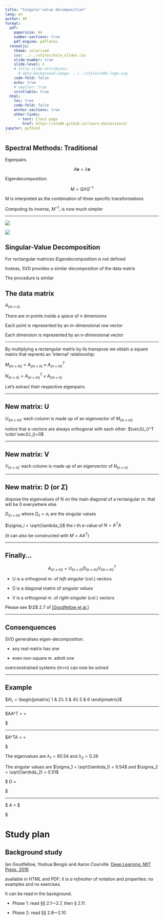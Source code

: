 ```yaml
---
title: "Singular'value decomposition"
lang: en
author: AP 
format:
  pdf:
    papersize: A4
    number-sections: true
    pdf-engine: pdflatex
  revealjs: 
    theme: solarized
    css: ../../styles/dsta_slides.css
    slide-number: true
    slide-level: 2
    # title-slide-attributes:
      # data-background-image: ../../styles/bbk-logo.svg
    code-fold: false
    echo: true
    # smaller: true
    scrollable: true
  html:
    toc: true
    code-fold: false
    anchor-sections: true
    other-links:
      - text: Class page
        href: https://ale66.github.io/learn-datascience/
jupyter: python3
---
```



<!-- ----------- -->
## Spectral Methods: Traditional

Eigenpairs

$$
A\mathbf{e} = \lambda \mathbf{e}
$$

Eigendecomposition:

$$
M = Q\Lambda Q^{-1}
$$

M is interpreted as the combination of three specific transformations

Computing its inverse, $M^{-1}$, is now much simpler

-----

![](./imgs/eigenpairs.png)

![](./imgs/eigenpairs-caption.png)


<!------------------------------------------------------------->
## Singular-Value Decomposition

For rectangular matrices Eigendecomposition is not defined

Insteas, SVD provides a similar decomposition of the data matrix

The procedure is similar

<!------------------------------------------------------------->
## The data matrix

$A_{(m \times n)}$

There are *m* points inside a *space* of *n* dimensions

Each point is represented by an m-dimensional *row* vector

Each dimension is represented by an n-dimensional vector


-----

By multiplying a rectangular matrix by its transpose we obtain a square matrix that reprents an 'internal' relationship:

$M_{(m \times m)} = A_{(m \times n)}\times A^T_{(n \times m)}$

$N_{(n \times n)} = A^T_{(n \times m)}\times A_{(m \times n)}$

Let's extract their respective eigenpairs.


-----

## New matrix: U

$U_{(m \times m)}$: each column is made up of an eigenvector of $M_{(m \times m)}$

notice that e-vectors are always orthogonal with each other: $\vec{U_i}^T \cdot \vec{U_j}=0$


-----

## New matrix: V

$V_{(n \times n)}$: each column is made up of an eigenvector of $N_{(n \times n)}$


-----

## New matrix: D (or $\Sigma$)

dispose the eigenvalues of N on the main diagonal of a rectangular m. that will be 0 everywhere else

$D_{(n \times m)}$ where $D_{ii}=\sigma_i$ are the singular values

$\sigma_i = \sqrt{\lambda_i}$ the i-th e-value of $N=A^T A$

(it can also be constructed with $M=AA^T$)


-----

## Finally...

$$
A_{(n \times m)} = U_{(n \times n)} D_{(n \times m)} V^T_{(m \times m)}
$$

- U is a orthogonal m. of *left-singular* (col.) vectors

- D is a diagonal matrix of *singular values*

- V is a orthogonal m. of *right-singular* (col.) vectors

Please see $\S$ 2.7 of [[Goodfellow et al.]](https://www.deeplearningbook.org/contents/linear_algebra.html)


-----

## Consenquences

SVD generalises eigen-decomposition:

- any real matrix has one

- even non-square m. admit one

overconstrained systems (m>n) can now be solved


-----

## Example 

$A\, =
\begin{pmatrix}
1 & 2\\
3 & 4\\
5 & 6
\end{pmatrix}$


-----

$AA^T =
\begin{pmatrix}
1 & 2\\
3 & 4\\
5 & 6
\end{pmatrix}
\begin{pmatrix}
1 & 3 & 5\\
2 & 4 & 6
\end{pmatrix} =
\begin{pmatrix}
1 & 2\\
3 & 4\\
5 & 6
\end{pmatrix} $


-----

$A^TA =
\begin{pmatrix}
1 & 3 & 5\\
2 & 4 & 6
\end{pmatrix} 
\begin{pmatrix}
1 & 2\\
3 & 4\\
5 & 6
\end{pmatrix} =
\begin{pmatrix}
35 & 44\\
44 & 56
\end{pmatrix} $

The eigenvalues are $\lambda_1 = 90.54$ and $\lambda_2 = 0.26$

The singular values are $\sigma_1 = \sqrt(\lambda_1) = 9.54$ and $\sigma_2 = \sqrt(\lambda_2) = 0.51$

$ D =
\begin{pmatrix}
9.53 & 0\\
0 & 0.51 \\
0 & 0
\end{pmatrix} $

-----

$ A =
\begin{pmatrix}
0.231 & 0.882,\\
0.527 & 0.216,\\
0.823 & -0.451
\end{pmatrix} 
\begin{pmatrix}
9.53 & 0\\
0 & 0.51 \\
0 & 0
\end{pmatrix} $
\begin{pmatrix}
 0.62 & 0.79\\
-0.79 & 0.62 
\end{pmatrix} $

<!------------------------------------------------------------------>
# Study plan

## Background study

Ian Goodfellow, Yoshua Bengio and Aaron Courville:
[Deep Learning, MIT Press, 2016](https://www.deeplearningbook.org/).

available in HTML and PDF;
it is *a refresher* of notation and properties: no examples and no exercises.

It can be read in the background.

* Phase 1: read &sect;&sect; 2.1---2.7, then &sect; 2.11.

* Phase 2: read &sect;&sect; 2.8---2.10

